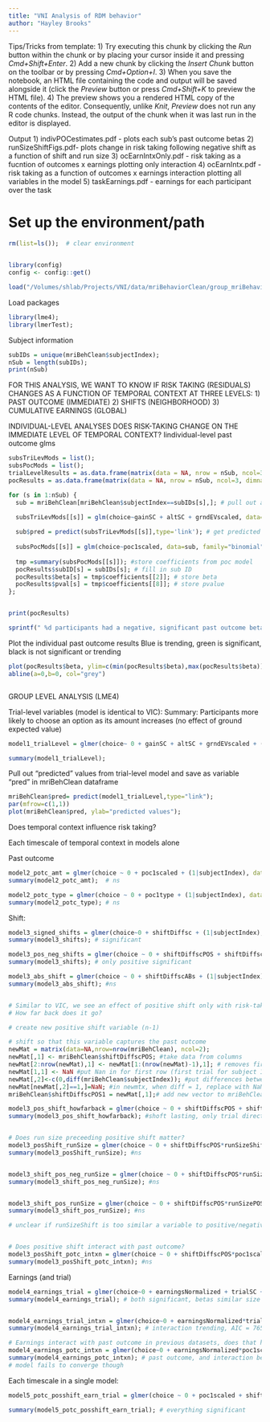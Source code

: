 ```yaml
---
title: "VNI Analysis of RDM behavior"
author: "Hayley Brooks"
---
```


Tips/Tricks from template:
1) Try executing this chunk by clicking the *Run* button within the chunk or by placing your cursor inside it and pressing *Cmd+Shift+Enter*. 
2) Add a new chunk by clicking the *Insert Chunk* button on the toolbar or by pressing *Cmd+Option+I*.
3) When you save the notebook, an HTML file containing the code and output will be saved alongside it (click the *Preview* button or press *Cmd+Shift+K* to preview the HTML file). 
4) The preview shows you a rendered HTML copy of the contents of the editor. Consequently, unlike *Knit*, *Preview* does not run any R code chunks. Instead, the output of the chunk when it was last run in the editor is displayed.

Output
  1) indivPOCestimates.pdf - plots each sub's past outcome betas
  2) runSizeShiftFigs.pdf- plots change in risk taking following negative shift as a function of shift and run size
  3) ocEarnIntxOnly.pdf - risk taking as a fucntion of outcomes x earnings plotting only interaction
  4) ocEarnIntx.pdf - risk taking as a function of outcomes x earnings interaction plotting all variables in the model
  5) taskEarnings.pdf - earnings for each participant over the task


# Set up the environment/path
```r
rm(list=ls());  # clear environment


library(config)
config <- config::get()

load("/Volumes/shlab/Projects/VNI/data/mriBehaviorClean/group_mriBehavior_clean.Rdata"); # mriBehClean data frame
```



Load packages
```r
library(lme4);
library(lmerTest);
```


Subject information
```r
subIDs = unique(mriBehClean$subjectIndex);
nSub = length(subIDs);
print(nSub)
```


FOR THIS ANALYSIS, WE WANT TO KNOW IF RISK TAKING (RESIDUALS) CHANGES AS A FUNCTION OF TEMPORAL CONTEXT AT THREE LEVELS:
1) PAST OUTCOME (IMMEDIATE)
2) SHIFTS (NEIGHBORHOOD)
3) CUMULATIVE EARNINGS (GLOBAL)

INDIVIDUAL-LEVEL ANALYSES
  DOES RISK-TAKING CHANGE ON THE IMMEDIATE LEVEL OF TEMPORAL CONTEXT?
  Iindividual-level past outcome glms

```r
subsTriLevMods = list();
subsPocMods = list();
trialLevelResults = as.data.frame(matrix(data = NA, nrow = nSub, ncol=3, dimnames=list(c(NULL), c("subID","beta","pval"))))
pocResults = as.data.frame(matrix(data = NA, nrow = nSub, ncol=3, dimnames=list(c(NULL), c("subID","beta","pval"))))

for (s in 1:nSub) {
  sub = mriBehClean[mriBehClean$subjectIndex==subIDs[s],]; # pull out a single subject
  
  subsTriLevMods[[s]] = glm(choice~gainSC + altSC + grndEVscaled, data=sub, family="binomial"); # run the trial levelm odel

  sub$pred = predict(subsTriLevMods[[s]],type='link'); # get predicted values
  
  subsPocMods[[s]] = glm(choice~poc1scaled, data=sub, family="binomial", offset=pred); # past outcome model with predicted values
  
  tmp =summary(subsPocMods[[s]]); #store coefficients from poc model
  pocResults$subID[s] = subIDs[s]; # fill in sub ID
  pocResults$beta[s] = tmp$coefficients[[2]]; # store beta
  pocResults$pval[s] = tmp$coefficients[[8]]; # store pvalue
}; 


print(pocResults)

sprintf(" %d participants had a negative, significant past outcome beta and %d participants had a positive, significant outcome beta", sum(pocResults$pval<.05 & pocResults$beta <0), sum(pocResults$pval<.05 & pocResults$beta >0))
```

Plot the individual past outcome results
Blue is trending, green is significant, black is not significant or trending
```r

plot(pocResults$beta, ylim=c(min(pocResults$beta),max(pocResults$beta)), pch=16, main=sprintf("Individual past outcome estimates (n=%s)", nSub), xlab="participant", ylab="estimate", col= ifelse(pocResults[,3]<.05, "green", ifelse(pocResults[,3]<.1 & pocResults$pval>.05,"blue", "black")), cex=1.75); # blue is trending, green is significant, black is neither
abline(a=0,b=0, col="grey")



```

GROUP LEVEL ANALYSIS (LME4)

Trial-level variables (model is identical to VIC):
Summary: Participants more likely to choose an option as its amount increases (no effect of ground expected value)

```r
model1_trialLevel = glmer(choice~ 0 + gainSC + altSC + grndEVscaled + (0+ gainSC + altSC|subjectIndex), data = mriBehClean, family = "binomial");

summary(model1_trialLevel);

```


Pull out "predicted" values from trial-level model and save as variable "pred" in mriBehClean dataframe
```r

mriBehClean$pred= predict(model1_trialLevel,type="link"); 
par(mfrow=c(1,1))
plot(mriBehClean$pred, ylab="predicted values");

```


Does temporal context influence risk taking?

Each timescale of temporal context in models alone

Past outcome
```r
model2_potc_amt = glmer(choice ~ 0 + poc1scaled + (1|subjectIndex), data=mriBehClean, family="binomial", offset=pred);
summary(model2_potc_amt);  # ns

model2_potc_type = glmer(choice ~ 0 + poc1type + (1|subjectIndex), data=mriBehClean, family="binomial", offset=pred);
summary(model2_potc_type); # ns

```

Shift:
```r

model3_signed_shifts = glmer(choice~0 + shiftDiffsc + (1|subjectIndex), data=mriBehClean, family="binomial", offset=pred);
summary(model3_shifts); # significant

model3_pos_neg_shifts = glmer(choice ~ 0 + shiftDiffscPOS + shiftDiffscNEG + (1|subjectIndex), data=mriBehClean, family="binomial", offset=pred);
summary(model3_shifts); # only positive significant

model3_abs_shift = glmer(choice ~ 0 + shiftDiffscABs + (1|subjectIndex), data=mriBehClean, family="binomial", offset=pred);
summary(model3_abs_shift); #ns


# Similar to VIC, we see an effect of positive shift only with risk-taking increasing. H
# How far back does it go?

# create new positive shift variable (n-1)

# shift so that this variable captures the past outcome
newMat = matrix(data=NA,nrow=nrow(mriBehClean), ncol=2);
newMat[,1] <- mriBehClean$shiftDiffscPOS; #take data from columns
newMat[2:nrow(newMat),1] <- newMat[1:(nrow(newMat)-1),1]; # removes first row, shifts everything up
newMat[1,1] <- NaN #put Nan in for first row (first trial for subject 1, bc there is no past trial)
newMat[,2]<-c(0,diff(mriBehClean$subjectIndex)); #put differences between NewSubjectIndex into newvector, 1s show up when subject changes
newMat[newMat[,2]==1,]=NaN; #in newmtx, when diff = 1, replace with NaN, this replaces first trial with nan
mriBehClean$shiftDiffscPOS1 = newMat[,1];# add new vector to mriBehClean

model3_pos_shift_howfarback = glmer(choice ~ 0 + shiftDiffscPOS + shiftDiffscPOS1 + (1|subjectIndex), data=mriBehClean, family="binomial", offset=pred);
summary(model3_pos_shift_howfarback); #shoft lasting, only trial directly after a shift


# Does run size preceeding positive shift matter?
model3_posShift_runSize = glmer(choice ~ 0 + shiftDiffscPOS*runSizeShift + (1|subjectIndex), data=mriBehClean, family="binomial", offset=pred);
summary(model3_posShift_runSize); #ns


model3_shift_pos_neg_runSize = glmer(choice ~ 0 + shiftDiffscPOS*runSizePOS + shiftDiffscNEG*runSizeNEG + (1|subjectIndex), data=mriBehClean, family="binomial", offset=pred);
summary(model3_shift_pos_neg_runSize); #ns


model3_shift_pos_runSize = glmer(choice ~ 0 + shiftDiffscPOS*runSizePOS +(1|subjectIndex), data=mriBehClean, family="binomial", offset=pred);
summary(model3_shift_pos_runSize); #ns

# unclear if runSizeShift is too similar a variable to positive/negative shift? when it is in a model with shift (signed) there is a main effect of run size but no interaction


# Does positive shift interact with past outcome?
model3_posShift_potc_intxn = glmer(choice ~ 0 + shiftDiffscPOS*poc1scaled + (1|subjectIndex), data=mriBehClean, family="binomial", offset=pred);
summary(model3_posShift_potc_intxn); #ns

```


Earnings (and trial)
```r
model4_earnings_trial = glmer(choice~0 + earningsNormalized + trialSC + (1|subjectIndex), data=mriBehClean, family="binomial", offset=pred);
summary(model4_earnings_trial); # both significant, betas similar size but opposite valence, AIC = 7657.1 


model4_earnings_trial_intxn = glmer(choice~0 + earningsNormalized*trialSC + (1|subjectIndex), data=mriBehClean, family="binomial", offset=pred);
summary(model4_earnings_trial_intxn); # interaction trending, AIC = 7655.5

# Earnings interact with past outcome in previous datasets, does that happen here?
model4_earnings_potc_intxn = glmer(choice~0 + earningsNormalized*poc1scaled + trialSC*poc1scaled + (1|subjectIndex), data=mriBehClean, family="binomial", offset=pred);
summary(model4_earnings_potc_intxn); # past outcome, and interaction between outcomes and earnings are significant. Main effects of earnings and trial go away (consistent with previous datasets, eg. VIC). Interaction betwee outcome and trial is trending p =.07
# model fails to converge though

```


Each timescale in a single model:
```r
model5_potc_posshift_earn_trial = glmer(choice ~ 0 + poc1scaled + shiftDiffscPOS + earningsNormalized*poc1scaled + trialSC + (1|subjectIndex), data=mriBehClean, family="binomial", offset=pred)

summary(model5_potc_posshift_earn_trial); # everything significant
```



